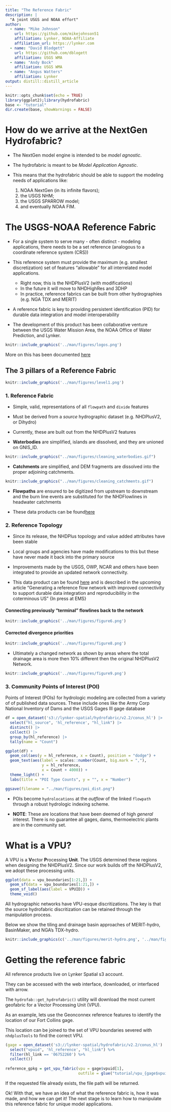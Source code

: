 ```yaml
---
title: "The Reference Fabric"
description: |
  "A joint USGS and NOAA effort"
author:
  - name: "Mike Johnson"
    url: https://github.com/mikejohnson51
    affiliation: Lynker, NOAA-Affiliate
    affiliation_url: https://lynker.com
  - name: "David Blodgett"
    url: https://github.com/dblogett
    affiliation: USGS WMA
  - name: "Andy Bock"
    affiliation: USGS WMA
  - name: "Angus Watters"
    affiliation: Lynker
output: distill::distill_article
---
```


```r
knitr::opts_chunk$set(echo = TRUE)
library(ggplot2);library(hydrofabric)
base <- "tutorial"
dir.create(base, showWarnings = FALSE)
```

# How do we arrive at the NextGen Hydrofabric?

- The NextGen model engine is intended to be _model agnostic_.

- The hydrofabric is meant to be _Model Application Agnostic_. 

- This means that the hydrofabric should be able to support the modeling needs of applications like:

    1. NOAA NextGen (in its infinite flavors); 
    2. the USGS NHM; 
    3. the USGS SPARROW model; 
    4. and eventually NOAA FIM.
    
# The USGS-NOAA Reference Fabric

- For a single system to serve many - often distinct - modeling applications, there needs to be a set reference (analogous to a coordinate reference system (CRS))

- This reference system must provide the maximum (e.g. smallest discretization) set of features "allowable" for all interrelated model applications.

  - Right now, this is the NHDPlusV2 (with modifications)
  - In the future it will move to NHDHighRes and 3DHP
  - In practice, reference fabrics can be built from other hydrographies (e.g. NGA TDX and MERIT)
  
- A reference fabric is key to providing persistent identification (PID) for durable data integration and model interoperability

- The development of this product has been collaborative venture between the USGS Water Mission Area, the NOAA Office of Water Prediction, and Lynker.

```r
knitr::include_graphics('../man/figures/logos.png')
```

More on this has been documented [here](https://waterdata.usgs.gov/blog/hydrofabric/) 

## The 3 pillars of a Reference Fabric

```r
knitr::include_graphics('../man/figures/level1.png')
```

### 1. Reference Fabric

  - Simple, valid, representations of all `flowpath` and `divide` features
  
  - Must be derived from a *source* hydrographic dataset (e.g. NHDPlusV2, or Dihydro)
  
  - Currently, these are built out from the NHDPlusV2 features
  
  - **Waterbodies** are simplified, islands are dissolved, and they are unioned on GNIS_ID.
    
```r
knitr::include_graphics("../man/figures/cleaning_waterbodies.gif")
```

   - **Catchments** are simplified, and DEM fragments are dissolved into the proper adjoining catchments.
    
```r
knitr::include_graphics("../man/figures/cleaning_catchments.gif")
```
    
   - **Flowpaths** are ensured to be digitized from upstream to downstream and the burn line events are substituted for the NHDFlowlines in headwater catchments
    
  - These data products can be found[here](https://www.sciencebase.gov/catalog/item/6317a72cd34e36012efa4e8a)

  
### 2. Reference Topology

  - Since its release, the NHDPlus topology and value added attributes have been stable
  
  - Local groups and agencies have made modifications to this but these have never made it back into the primary source
  
  - Improvements made by the USGS, OWP, NCAR and others have been integrated to provide an updated network connectivity. 
  
  - This data product can be found [here](https://www.sciencebase.gov/catalog/item/63cb311ed34e06fef14f40a3) and is described in the upcoming article "Generating a reference flow network with improved connectivity to support durable data integration and reproducibility in the coterminous US" {In press at EMS}
  
#### Connecting previously "terminal" flowlines back to the network 
  
```r
knitr::include_graphics('../man/figures/figure6.png')
```

#### Corrected divergence priorities
  
```r
knitr::include_graphics('../man/figures/figure8.png')
```

- Ultimately a changed network as shown by areas where the total drainage area is more then 10% different then the original NHDPlusV2 Network.

```r
knitr::include_graphics('../man/figures/figure9.png')
```


### 3. Community Points of Interest (POI)

Points of Interest (POIs) for hydrologic modeling are collected from a variety of of published data sources. These include ones like the Army Corp National Inventory of Dams and the USGS Gages III gage database
  
```r

df = open_dataset('s3://lynker-spatial/hydrofabric/v2.2/conus_hl') |> 
  select("hl_source", 'hl_reference', "hl_link") |>
  distinct() |> 
  collect() |>
  group_by(hl_reference) |>
  tally(name = "Count")

ggplot(df) + 
  geom_col(aes(y = hl_reference, x = Count), position = "dodge") + 
  geom_text(aes(label = scales::number(Count, big.mark = ","), 
                y = hl_reference,  
                x = Count + 4000)) + 
  theme_light() + 
  labs(title = "POI Type Counts", y = "", x = "Number")

ggsave(filename = "../man/figures/poi_dist.png")
```

  - POIs become `hydrolocations` at the _outflow_ of the linked `flowpath` through a robust hydrologic indexing scheme.
  
  - **NOTE**: These are locations that have been deemed of high _general_ interest. There is no guarantee all gages, dams, thermoelectric plants are in the community set.

# What is a VPU?

A VPU is a **V**ector **P**rocessing **Unit**. The USGS determined these regions when designing the NHDPlusV2. Since our work builds off the NHDPlusV2, we adopt these processing units.

```r
ggplot(data = vpu_boundaries[1:21,]) + 
  geom_sf(data = vpu_boundaries[1:21,]) + 
  geom_sf_label(aes(label = VPUID)) + 
  theme_void()
```

All hydrographic networks have VPU-esque discritizations. The key is that the source hydrofabric discritization can be retained through the manipulation process.

Below we show the tiling and drainage basin approaches of MERIT-hydro, BasinMaker, and NGA's TDX-hydro.

```r
knitr::include_graphics(c('../man/figures/merit-hydro.png', '../man/figures/basinmaker.png',  '../man/figures/nga-tdx.png'))
```


# Getting the reference fabric

All reference products live on Lynker Spatial s3 account. 

They can be accessed with the web interface, downloaded, or interfaced with arrow. 

The `hydrofab::get_hydrofabric()` utility will download the most current geofabric for a Vector Processing Unit (VPU). 

As an example, lets use the Geonconnex reference features to identify the location of our Fort Collins gage.

This location can be joined to the set of VPU boundaries severed with `nhdplusTools` to find the correct VPU.

```r
(gage = open_dataset('s3://lynker-spatial/hydrofabric/v2.2/conus_hl') |> 
  select("vpuid", 'hl_reference', "hl_link") %>% 
  filter(hl_link == '06752260') %>% 
  collect())
  
reference_gpkg = get_vpu_fabric(vpu = gage$vpuid[1],
                                outfile = glue("tutorial/vpu_{gage$vpuid[1]}.gpkg"))
```

If the requested file already exists, the file path will be returned. 

Ok! With that, we have an idea of what the reference fabric is, how it was made, and how we can get it! The next stage is to learn how to manipulate this reference fabric for unique model applications. 
